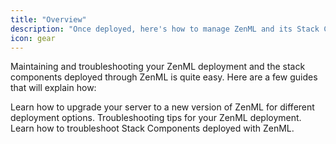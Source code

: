 ```yaml
---
title: "Overview"
description: "Once deployed, here's how to manage ZenML and its Stack Components"
icon: gear
---
```


Maintaining and troubleshooting your ZenML deployment and the stack components deployed through ZenML is quite easy. Here are a few guides that will explain how:

<CardGroup cols={2}>
<Card title="Upgrade the ZenML server" icon="arrow-up-right-dots" href="/versions/0.66.0/getting-started/deploying-zenml/manage-the-deployed-services/upgrade-the-version-of-the-zenml-server" >
Learn how to upgrade your server to a new version of ZenML for different deployment options.
 </Card>
<Card title="Troubleshoot deployed server" icon="screwdriver-wrench" href="/versions/0.66.0/getting-started/deploying-zenml/manage-the-deployed-services/troubleshoot-your-deployed-server" >
Troubleshooting tips for your ZenML deployment.
</Card>
<Card title="Troubleshoot stack components" icon="layer-group" href="/versions/0.66.0/getting-started/deploying-zenml/manage-the-deployed-services/troubleshoot-stack-components" >
Learn how to troubleshoot Stack Components deployed with ZenML.
</Card>
</CardGroup>

